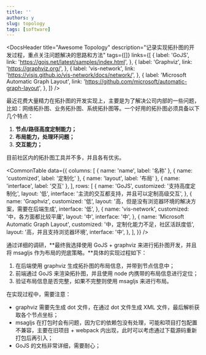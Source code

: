 ```yaml
---
title: ''
authors: y
slug: topology
tags: [software]
---
```



<DocsHeader
  title="Awesome Topology"
  description="记录实现拓扑图的开发过程，重点关注问题解决的思路和方法"
  tags={[]}
  links={[
    {
      label: 'GoJS',
      link: 'https://gojs.net/latest/samples/index.html',
    },
    {
      label: 'Graphviz',
      link: 'https://graphviz.org/',
    },
    {
      label: 'vis-network',
      link: 'https://visjs.github.io/vis-network/docs/network/',
    },
    {
      label: 'Microsoft Automatic Graph Layout',
      link: 'https://github.com/microsoft/automatic-graph-layout',
    },
  ]}
/>

最近花费大量精力在拓扑图的开发实现上，主要是为了解决公司内部的一些问题，比如：网络拓扑图、业务拓扑图、系统拓扑图等。一个好用的拓扑图必须具备以下几个特点：

1. **节点/路径高度定制能力；**
2. **布局能力，处理环问题；**
3. **交互能力；**

目前社区内的拓扑图工具并不多，并且各有优劣。

<CommonTable
  data={{
    columns: [
      { name: 'name', label: '名称' },
      { name: 'customized', label: '定制化' },
      { name: 'layout', label: '布局' },
      { name: 'interface', label: '交互' },
    ],
    rows: [
      {
        name: 'GoJS',
        customized: '支持高度定制化',
        layout: '低',
        interface: '主流的交互都支持，并且可以定制高级交互',
      },
      {
        name: 'Graphviz',
        customized: '低',
        layout: '高，但是没有浏览器环境的解决方案，需要在后端生成',
        interface: '低',
      },
      {
        name: 'vis-network',
        customized: '中，各方面都比较平庸',
        layout: '中',
        interface: '中',
      },
      {
        name: 'Microsoft Automatic Graph Layout',
        customized: '中，定制化能力不足，社区活跃度低',
        layout: '高，并且支持浏览器环境',
        interface: '中',
      },
    ],
  }}
/>

通过详细的调研，**最终我选择使用 GoJS + graphviz 来进行拓扑图开发，并且将 msagljs 作为布局的兜底策略。**具体的实现过程如下：

1. 在后端使用 graphviz 生成拓扑图的布局信息，并带到节点信息中；
2. 前端通过 GoJS 来渲染拓扑图，并且使用 node 内携带的布局信息进行定位；
3. 验证布局信息是否完整，如果不完整则使用 msagljs 来进行布局。

在实现过程中，需要注意：

- graphviz 需要先生成 dot 文件，在通过 dot 文件生成 XML 文件，最后解析获取各个节点坐标；
- msagljs 在打包时会有问题，因为它的依赖包没有处理，可能和项目打包配置不兼容，主要在旧项目 + webpack 内出现，此时可以考虑通过下载源码重新打包后再引入；
- GoJS 的文档非常详细，需要耐心；
